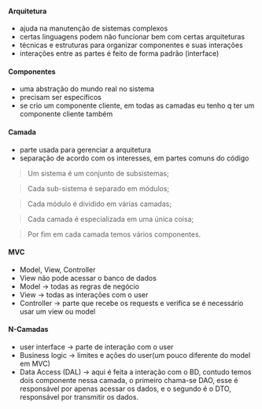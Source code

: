 






#### Arquitetura

-   ajuda na manutenção de sistemas complexos
-   certas linguagens podem não funcionar bem com certas arquiteturas
-   técnicas e estruturas para organizar componentes e suas interações
-   interações entre as partes é feito de forma padrão (interface)

#### Componentes

-   uma abstração do mundo real no sistema
-   precisam ser específicos
-   se crio um componente cliente, em todas as camadas eu tenho q ter um
    componente cliente também

#### Camada

-   parte usada para gerenciar a arquitetura
-   separação de acordo com os interesses, em partes comuns do código

> Um sistema é um conjunto de subsistemas;

> Cada sub-sistema é separado em módulos;

> Cada módulo é dividido em várias camadas;

> Cada camada é especializada em uma única coisa;

> Por fim em cada camada temos vários componentes.

#### MVC

-   Model, View, Controller
-   View não pode acessar o banco de dados
-   Model → todas as regras de negócio
-   View → todas as interações com o user
-   Controller → parte que recebe os requests e verifica se é necessário
    usar um view ou model

#### N-Camadas

-   user interface → parte de interação com o user
-   Business logic → limites e ações do user(um pouco diferente do model
    em MVC)
-   Data Access (DAL) → aqui é feita a interação com o BD, contudo temos
    dois componente nessa camada, o primeiro chama-se DAO, esse é
    responsável por apenas acessar os dados, e o segundo é o DTO,
    responsável por transmitir os dados.


